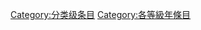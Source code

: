 {{catmore1|[[Wikipedia:年专题|Wikipedia:年专题]]}}
{{Emptycat}}
{{Articles by Quality|topic=年|project=年|format=toc}}

[[Category:分类级条目|Category:分类级条目]]
[[Category:各等級年條目‎|Category:各等級年條目‎]]